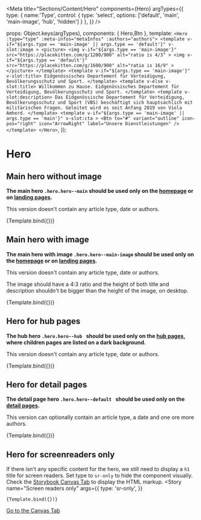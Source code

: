 
<Meta
  title="Sections/Content/Hero"
  components={Hero}
  argTypes={{
    type: {
      name:'Type',
      control: {
        type: 'select',
        options: ['default', 'main', 'main-image', 'hub', 'hidden']
      }
    },
  }}
/>

  props: Object.keys(argTypes),
  components: { Hero,Btn },
  template:
    `
    <Hero :type="type" :meta-infos="metaInfos" :authors="authors">
      <template
        v-if="${args.type == 'main-image' || args.type == 'default'}"
        v-slot:image
      >
        <picture>
          <img
            v-if="${args.type == 'main-image'}"
            src="https://placekitten.com/g/1200/900" alt="ratio is 4/3"
          >
          <img
            v-if="${args.type == 'default'}"
            src="https://placekitten.com/g/1600/900" alt="ratio is 16/9"
          >
        </picture>
      </template>
      <template v-if="${args.type == 'main-image'}" v-slot:title>
        Eidgenössisches Departement für Verteidigung, Bevölkerungsschutz und Sport.
      </template>
      <template v-else v-slot:title>
        Willkommen zu Hause. Eidgenössisches Departement für Verteidigung, Bevölkerungsschutz und Sport.
      </template>
      <template v-slot:description>
        Das Eidgenössische Departement für Verteidigung, Bevölkerungsschutz und Sport (VBS) beschäftigt sich hauptsächlich mit militärischen Fragen. Geleitet wird es seit Anfang 2019 von Viola Amherd.
      </template>
      <template
        v-if="${args.type == 'main-image' || args.type == 'main'}"
        v-slot:cta
      >
        <Btn
            to="#"
            variant="outline"
            icon-pos="right"
            icon="ArrowRight"
            label="Unsere Dienstleistungen"
          />
      </template>
    </Hero>
    `,
});

# Hero

## Main hero without image

**The main hero `.hero.hero--main` should be used only on the [homepage](?path=/docs/pages-homepage--example) or on [landing pages](?path=/docs/pages-detail-page-complex--example).**

This version doesn't contain any article type, date or authors.

<Canvas>
  <Story
    name="Main without image"
    args={{
      type: 'main',
      metaInfos: undefined, // deinition need, if else the deploy build throws an error impeaching the mounting of the element
      authors: undefined
    }}
  >
    {Template.bind({})}
  </Story>
</Canvas>

## Main hero with image

**The main hero with image `.hero.hero--main-image` should be used only on the [homepage](?path=/docs/pages-homepage--example) or on [landing pages](?path=/docs/pages-detail-page-complex--example).**

This version doesn't contain any article type, date or authors.

The image should have a 4:3 ratio and the height of both title and description shouldn't be bigger than the height of the image, on desktop.

<Canvas>
  <Story
    name="Main with image"
    args={{
      type: 'main-image',
      metaInfos: undefined,
      authors: undefined
    }}
  >
    {Template.bind({})}
  </Story>
</Canvas>

## Hero for hub pages

**The hub hero `.hero.hero--hub ` should be used only on the [hub pages](?path=/docs/pages-hub-page--example), where children pages are listed on a dark background.**

This version doesn't contain any article type, date or authors.

<Canvas>
  <Story
    name="Hub page"
    args={{
      type: 'hub',
      metaInfos: undefined,
      authors: undefined
    }}
  >
    {Template.bind({})}
  </Story>
</Canvas>

## Hero for detail pages

**The detail page hero `.hero.hero--default ` should be used only on the [detail pages](?path=/docs/pages-detail-page-simple--example).**

This version can optionally contain an article type, a date and one ore more authors.

<Canvas>
  <Story
    name="Detail page"
    args={{
      type: 'default',
      metaInfos: ['Webartikel', '23. Februar 2022'],
      authors:[
        {
          name: 'Maria Muster',
          img: 'https://picsum.photos/120/120/?image=29',
        },
        {
          name: 'Jean-Jaques Langerename',
          img: 'https://picsum.photos/120/120/?image=30',
          url: '#'
        },
        {
          name: 'Hans Höllman',
          img: 'https://picsum.photos/120/120/?image=31',
        },
        {
          name: 'Katja Anna-Beerli',
          img: 'https://picsum.photos/120/120/?image=32',
        }
      ]
    }}
  >
    {Template.bind({})}
  </Story>
</Canvas>

## Hero for screenreaders only

If there isn't any specific content for the hero, we still need to display a `h1` title for screen readers.
Set type to `sr-only` to hide the component visually. Check the <a href="?path=/story/sections-content-hero--example">Storybook Canvas Tab</a> to display the HTML markup.
<Canvas>
  <Story
    name="Screen readers only"
    args={{
      type: 'sr-only',
    }}
  >
    {Template.bind({})}
  </Story>
</Canvas>



<a href="?path=/story/sections-content-hero--example">Go to the Canvas Tab</a>



